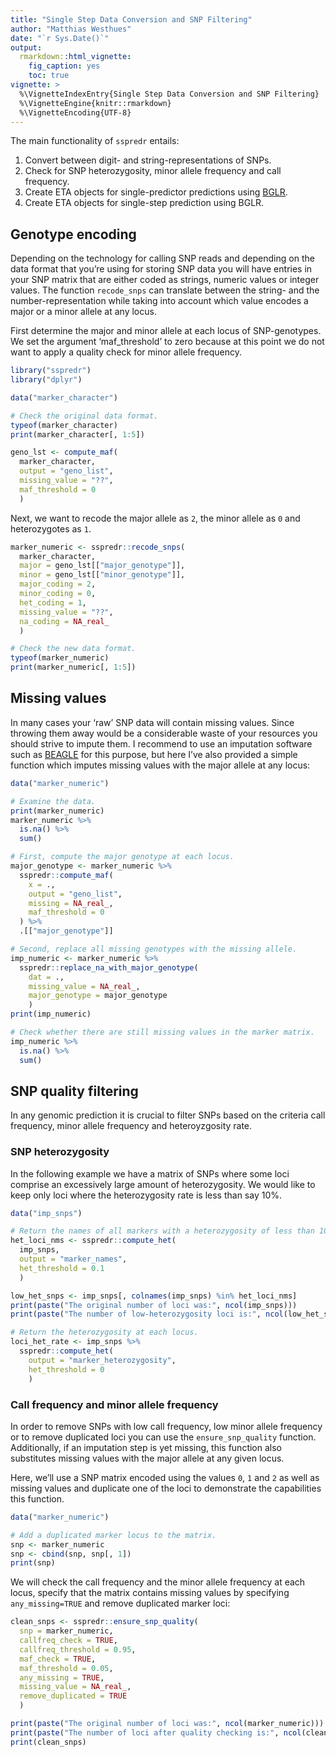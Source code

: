```yaml
---
title: "Single Step Data Conversion and SNP Filtering"
author: "Matthias Westhues"
date: "`r Sys.Date()`"
output:
  rmarkdown::html_vignette:
    fig_caption: yes
    toc: true
vignette: >
  %\VignetteIndexEntry{Single Step Data Conversion and SNP Filtering}
  %\VignetteEngine{knitr::rmarkdown}
  %\VignetteEncoding{UTF-8}
---
```



The main functionality of `sspredr` entails:

1.   Convert between digit- and string-representations of SNPs.
2.   Check for SNP heterozygosity, minor allele frequency and call frequency.
3.   Create ETA objects for single-predictor predictions using
     [BGLR](https://github.com/gdlc/BGLR-R).
4.   Create ETA objects for single-step prediction using BGLR.


## Genotype encoding
Depending on the technology for calling SNP reads and depending on the data
format that you're using for storing SNP data you will have entries in your
SNP matrix that are either coded as strings, numeric values or integer values.
The function `recode_snps` can translate between the string- and the
number-representation while taking into account which value encodes a major or
a minor allele at any locus.

First determine the major and minor allele at each locus of SNP-genotypes.
We set the argument 'maf_threshold' to zero because at this point we do not
want to apply a quality check for minor allele frequency.

```r
library("sspredr")
library("dplyr")
```



```r
data("marker_character")

# Check the original data format.
typeof(marker_character)
print(marker_character[, 1:5])

geno_lst <- compute_maf(
  marker_character,
  output = "geno_list",
  missing_value = "??",
  maf_threshold = 0
  )
```

Next, we want to recode the major allele as `2`, the minor allele as `0` and
heterozygotes as `1`.

```r
marker_numeric <- sspredr::recode_snps(
  marker_character,
  major = geno_lst[["major_genotype"]],
  minor = geno_lst[["minor_genotype"]],
  major_coding = 2,
  minor_coding = 0,
  het_coding = 1,
  missing_value = "??",
  na_coding = NA_real_
  )

# Check the new data format.
typeof(marker_numeric)
print(marker_numeric[, 1:5])
```


## Missing values
In many cases your 'raw' SNP data will contain missing values.
Since throwing them away would be a considerable waste of your resources you
should strive to impute them.
I recommend to use an imputation software such as
[BEAGLE](https://faculty.washington.edu/browning/beagle/beagle.html) for this
purpose, but here I've also provided a simple function which imputes missing
values with the major allele at any locus:

```r
data("marker_numeric")

# Examine the data.
print(marker_numeric)
marker_numeric %>%
  is.na() %>%
  sum()

# First, compute the major genotype at each locus.
major_genotype <- marker_numeric %>%
  sspredr::compute_maf(
    x = .,
    output = "geno_list",
    missing = NA_real_,
    maf_threshold = 0
  ) %>%
  .[["major_genotype"]]

# Second, replace all missing genotypes with the missing allele.
imp_numeric <- marker_numeric %>%
  sspredr::replace_na_with_major_genotype(
    dat = .,
    missing_value = NA_real_,
    major_genotype = major_genotype
    )
print(imp_numeric)

# Check whether there are still missing values in the marker matrix.
imp_numeric %>%
  is.na() %>%
  sum()
```



## SNP quality filtering
In any genomic prediction it is crucial to filter SNPs based on the criteria
call frequency, minor allele frequency and heteroyzgosity rate.


### SNP heterozygosity
In the following example we have a matrix of SNPs where some loci comprise an
excessively large amount of heterozygosity.
We would like to keep only loci where the heterozygosity rate is less than
say 10%.

```r
data("imp_snps")

# Return the names of all markers with a heterozygosity of less than 10%.
het_loci_nms <- sspredr::compute_het(
  imp_snps,
  output = "marker_names",
  het_threshold = 0.1
  )

low_het_snps <- imp_snps[, colnames(imp_snps) %in% het_loci_nms]
print(paste("The original number of loci was:", ncol(imp_snps)))
print(paste("The number of low-heterozygosity loci is:", ncol(low_het_snps)))
```


```r
# Return the heterozygosity at each locus.
loci_het_rate <- imp_snps %>%
  sspredr::compute_het(
    output = "marker_heterozygosity",
    het_threshold = 0
    )
```



### Call frequency and minor allele frequency
In order to remove SNPs with low call frequency, low minor allele frequency
or to remove duplicated loci you can use the `ensure_snp_quality` function.
Additionally, if an imputation step is yet missing, this function also
substitutes missing values with the major allele at any given locus.

Here, we'll use a SNP matrix encoded using the values `0`, `1` and `2` as well
as missing values and duplicate one of the loci to demonstrate the capabilities
this function.

```r
data("marker_numeric")

# Add a duplicated marker locus to the matrix.
snp <- marker_numeric
snp <- cbind(snp, snp[, 1])
print(snp)
```

We will check the call frequency and the minor allele frequency at each locus,
specify that the matrix contains missing values by specifying `any_missing=TRUE`
and remove duplicated marker loci:

```r
clean_snps <- sspredr::ensure_snp_quality(
  snp = marker_numeric,
  callfreq_check = TRUE,
  callfreq_threshold = 0.95,
  maf_check = TRUE,
  maf_threshold = 0.05,
  any_missing = TRUE,
  missing_value = NA_real_,
  remove_duplicated = TRUE
  )

print(paste("The original number of loci was:", ncol(marker_numeric)))
print(paste("The number of loci after quality checking is:", ncol(clean_snps)))
print(clean_snps)
```
